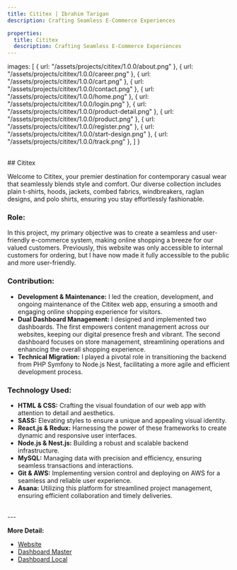 ```yaml
---
title: Cititex | Ibrahim Tarigan
description: Crafting Seamless E-Commerce Experiences

properties:
  title: Cititex
  description: Crafting Seamless E-Commerce Experiences
---
```



  images: [
    { url: "/assets/projects/cititex/1.0.0/about.png" },
    { url: "/assets/projects/cititex/1.0.0/career.png" },
    { url: "/assets/projects/cititex/1.0.0/cart.png" },
    { url: "/assets/projects/cititex/1.0.0/contact.png" },
    { url: "/assets/projects/cititex/1.0.0/home.png" },
    { url: "/assets/projects/cititex/1.0.0/login.png" },
    { url: "/assets/projects/cititex/1.0.0/product-detail.png" },
    { url: "/assets/projects/cititex/1.0.0/product.png" },
    { url: "/assets/projects/cititex/1.0.0/register.png" },
    { url: "/assets/projects/cititex/1.0.0/start-design.png" },
    { url: "/assets/projects/cititex/1.0.0/track.png" },
  ]
}

<ProjectSliderImages images={assets.images}/>

<br/>
## Cititex

Welcome to Cititex, your premier destination for contemporary casual wear that seamlessly blends style and comfort. Our diverse collection includes plain t-shirts, hoods, jackets, combed fabrics, windbreakers, raglan designs, and polo shirts, ensuring you stay effortlessly fashionable.

### Role:

In this project, my primary objective was to create a seamless and user-friendly e-commerce system, making online shopping a breeze for our valued customers. Previously, this website was only accessible to internal customers for ordering, but I have now made it fully accessible to the public and more user-friendly.

### Contribution:

- **Development & Maintenance:** I led the creation, development, and ongoing maintenance of the Cititex web app, ensuring a smooth and engaging online shopping experience for visitors.
- **Dual Dashboard Management:** I designed and implemented two dashboards. The first empowers content management across our websites, keeping our digital presence fresh and vibrant. The second dashboard focuses on store management, streamlining operations and enhancing the overall shopping experience.
- **Technical Migration:** I played a pivotal role in transitioning the backend from PHP Symfony to Node.js Nest, facilitating a more agile and efficient development process.

### Technology Used:

- **HTML & CSS:** Crafting the visual foundation of our web app with attention to detail and aesthetics.
- **SASS:** Elevating styles to ensure a unique and appealing visual identity.
- **React.js & Redux:** Harnessing the power of these frameworks to create dynamic and responsive user interfaces.
- **Node.js & Nest.js:** Building a robust and scalable backend infrastructure.
- **MySQL:** Managing data with precision and efficiency, ensuring seamless transactions and interactions.
- **Git & AWS:** Implementing version control and deploying on AWS for a seamless and reliable user experience.
- **Asana:** Utilizing this platform for streamlined project management, ensuring efficient collaboration and timely deliveries.


<br/>
---
<br/>

**More Detail:**
- [Website](https://cititex.com)
- [Dashboard Master](http://18.136.190.112/testing/cititex/dashboard-local/#/login)
- [Dashboard Local](http://18.136.190.112/testing/master/dashboard/#/login)